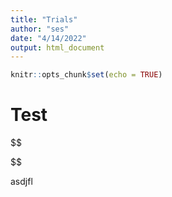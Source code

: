 ```yaml
---
title: "Trials"
author: "ses"
date: "4/14/2022"
output: html_document
---
```


```r
knitr::opts_chunk$set(echo = TRUE)
```



# Test

$$
\begin{algorithm}
\caption{Put your caption here}
\begin{algorithmic}[1]

\Procedure{Roy}{$a,b$}       \Comment{This is a test}
    \State System Initialization
    \State Read the value 
    \If{$condition = True$}
        \State Do this
        \If{$Condition \geq 1$}
        \State Do that
        \ElsIf{$Condition \neq 5$}
        \State Do another
        \State Do that as well
        \Else
        \State Do otherwise
        \EndIf
    \EndIf

    \While{$something \not= 0$}  \Comment{put some comments here}
        \State $var1 \leftarrow var2$  \Comment{another comment}
        \State $var3 \leftarrow var4$
    \EndWhile  \label{roy's loop}
\EndProcedure

\end{algorithmic}
\end{algorithm}
$$


asdjfl
